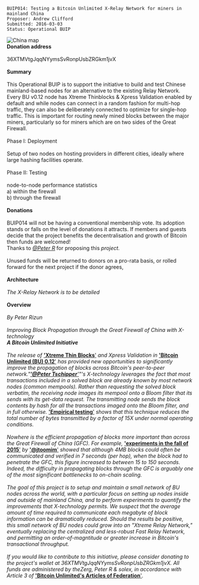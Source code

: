 <pre>
BUIP014: Testing a Bitcoin Unlimited X-Relay Network for miners in mainland China
Proposer: Andrew Clifford
Submitted: 2016-03-03
Status: Operational BUIP
</pre>
<img src="https://raw.githubusercontent.com/sickpig/BUIP/new/buip031-to-036/media/china.gif" alt="China map">
<br />
'''Donation address'''<br />
<br />
36XTMVtgJqqNYymsSvRonpUsbZRGkm1jvX<br />
<br />
'''Summary'''<br />
<br />
This Operational BUIP is to support the initiative to build and test Chinese mainland-based nodes for an alternative to the existing Relay Network. Every BU v0.12 node has Xtreme Thinblocks &amp; Xpress Validation enabled by default and while nodes can connect in a random fashion for multi-hop traffic, they can also be deliberately connected to optimize for single-hop traffic. This is important for routing newly mined blocks between the major miners, particularly so for miners which are on two sides of the Great Firewall.<br />
<br />
Phase I: Deployment<br />
<br />
Setup of two nodes on hosting providers in different cities, ideally where large hashing facilities operate.<br />
<br />
Phase II: Testing<br />
<br />
node-to-node performance statistics<br />
a) within the firewall<br />
b) through the firewall<br />
<br />
'''Donations'''<br />
<br />
BUIP014 will not be having a conventional membership vote. Its adoption stands or falls on the level of donations it attracts. If members and guests decide that the project benefits the decentralisation and growth of Bitcoin then funds are welcomed!<br />
Thanks to [https://bitco.in/forum/members/29/ ''@Peter R''] for proposing this ''project.''<br />
<br />
Unused funds will be returned to donors on a pro-rata basis, or rolled forward for the next project if the donor agrees,<br />
<br />
'''Architecture'''<br />
<br />
''The X-Relay Network is to be detailed<br />
''<br />
'''Overview'''<br />
''<br />
By Peter Rizun''<br />
<br />
''Improving Block Propagation through the Great Firewall of China with X-technology<br />
'''A Bitcoin Unlimited Initiative'''<br />
<br />
The release of'' [https://bitco.in/forum/threads/buip010-passed-xtreme-thinblocks.774/ ''''Xtreme Thin Blocks''''] ''and Xpress Validation in'' [https://bitco.in/forum/threads/announcing-bitcoinunlimited-v0-12-0-experimental-release.909/ ''''Bitcoin Unlimited (BU) 0.12''''] ''has provided new opportunities to significantly improve the propagation of blocks across Bitcoin's peer-to-peer network."[https://bitco.in/forum/members/619/ ''''@Peter Tschipper'''']"'s X-technology leverages the fact that most transactions included in a solved block are already known by most network nodes (common mempools). Rather than requesting the solved block verbatim, the receiving node images its mempool onto a Bloom filter that its sends with its get-data request. The transmitting node sends the block contents by hash for all the transactions imaged onto the Bloom filter, and in full otherwise.'' [https://www.reddit.com/r/Bitcoin/comments/47quzx/xtreme_thin_blocks_in_action_getting_rid_of/ ''''Empirical testing''''] ''shows that this technique reduces the total number of bytes transmitted by a factor of 15X under normal operating conditions.<br />
<br />
Nowhere is the efficient propagation of blocks more important than across the Great Firewall of China (GFC). For example,'' [https://np.reddit.com/r/btc/comments/3ygo96/blocksize_consensus_census/cye0bmt ''''experiments in the fall of 2015''''] ''by'' [https://bitco.in/forum/members/584/ ''''@jtoomim''''] ''showed that although 4MB blocks could often be communicated and verified in 7 seconds (per hop), when the block had to penetrate the GFC, this figure increased to between 15 to 150 seconds. Indeed, the difficulty in propagating blocks through the GFC is arguably one of the most significant bottlenecks to on-chain scaling.<br />
<br />
The goal of this project is to setup and maintain a small network of BU nodes across the world, with a particular focus on setting up nodes inside and outside of mainland China, and to perform experiments to quantify the improvements that X-technology permits. We suspect that the average amount of time required to communicate each megabyte of block information can be dramatically reduced. Should the results be positive, this small network of BU nodes could grow into an &quot;Xtreme Relay Network,&quot; eventually replacing the centralized and less-robust Fast Relay Network, and permitting an order-of-magntitude or greater increase in Bitcoin's transactional throughput.<br />
<br />
If you would like to contribute to this initiative, please consider donating to the project's wallet at 36XTMVtgJqqNYymsSvRonpUsbZRGkm1jvX. All funds are administered by theZerg, Peter R &amp; solex, in accordance with Article 3 of'' [http://www.bitcoinunlimited.info/articles ''''Bitcoin Unlimited's Articles of Federation'''']''.''
